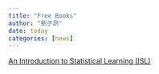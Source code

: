 ```yaml
---
title: "Free Books"
author: "劉子昂"
date: today
categories: [news]
---
```


[An Introduction to Statistical Learning (ISL)](https://www.statlearning.com/)
